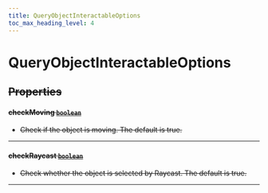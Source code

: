 ```yaml
---
title: QueryObjectInteractableOptions
toc_max_heading_level: 4
---
```


# QueryObjectInteractableOptions <s generated />

## Properties <s generated />

#### checkMoving [`boolean`](https://developer.mozilla.org/en-US/docs/Web/JavaScript/Reference/Global_Objects/Boolean) <s generated />

- Check if the object is moving. The default is true.

<hr class="solid" /> <s generated />

#### checkRaycast [`boolean`](https://developer.mozilla.org/en-US/docs/Web/JavaScript/Reference/Global_Objects/Boolean) <s generated />

- Check whether the object is selected by Raycast. The default is true.

<hr class="solid" /> <s generated />
